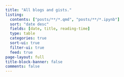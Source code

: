 ```yaml
---
title: "All blogs and gists."
listing:
  contents: ["posts/**/*.qmd", "posts/**/*.ipynb"]
  sort: "date desc"
  fields: [date, title, reading-time]
  type: table
  categories: true
  sort-ui: true
  filter-ui: true
  feed: true
page-layout: full
title-block-banner: false
comments: false
---
```

